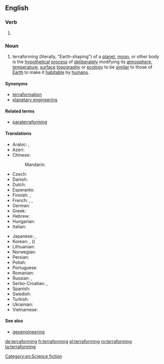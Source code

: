==English==

===Verb===
{{head|en}}

# {{present participle of|terraform}}

===Noun===
{{wikipedia}}
{{en-noun|-}}

# terraforming (literally, "Earth-shaping") of a [[planet]], [[moon]], or other body is the [[hypothetical]] [[process]] of [[deliberately]] modifying its [[atmosphere]], [[temperature]], [[surface]] [[topography]] or [[ecology]] to be [[similar]] to those of [[Earth]] to make it [[habitable]] by [[human|humans]].

====Synonyms====
* [[terraformation]]
* [[planetary engineering]]

====Related terms====
* [[paraterraforming]]

====Translations====
{{trans-top|planetary engineering}}
* Arabic: {{t|ar|إعادة تأهيل|f|tr=ʾiʿādat taʾhīl}},  {{t|ar|تيرافورمينغ|m|tr=teraforming, tīrāfūrminġ}}
* Azeri: {{t|az|terraformalaşdırılma}}
* Chinese:
*: Mandarin: {{t+|cmn|地球化|tr=dìqiúhuà|sc=Hani}}
* Czech: {{t|cs|terraformace|f}}
* Danish: {{t|da|terraformning}}
* Dutch: {{t|nl|terravorming}}
* Esperanto: {{t|eo|teroformigo|m}}
* Finnish: {{t|fi|maankaltaistaminen}},  {{t|fi|terraformointi}}
* French: {{t+|fr|terraformation|f}},  {{t+|fr|terraforming|m}},  {{t+|fr|terraformage|m}}
* German: {{t+|de|Terraforming|n}}
* Greek: {{t|el|γαιοπλασία|f|tr=gaioplasía|sc=Grek}}
* Hebrew: {{t+|he|הארצה|f|tr=ha'aratsa}}
* Hungarian: {{t|hu|terraformálás}}
* Italian: {{t|it|terraformazione|f}}
{{trans-mid}}
* Japanese: {{t|ja|テラフォーミング|tr=terafōmingu}},  {{t|ja|地球化|tr=ちきゅうか, chikyūka}}
* Korean: {{t|ko|테라포밍|tr=terapoming|sc=Hang}},  {{t|ko|지구화|tr=jiguhwa|sc=Hang}} ({{t|ko|地球化}})
* Lithuanian: {{t|lt|teraformavimas|m}}
* Norwegian: {{t|no|terraforming}}
* Persian: {{t|fa|زمینی‌سازی|tr=zamini-sâzi}}
* Polish: {{t|pl|terraformowanie|n}}
* Portuguese: {{t|pt|terraformação|f}}
* Romanian: {{t|ro|terraformare}}
* Russian: {{t|ru|терраформирование|n|tr=terraformírovanije}},  {{t|ru|терраформинг|m|tr=tɛrrafórming}}
* Serbo-Croatian: {{t|sh|тераформирање|n|sc=Cyrl}},  {{t|sh|teraformiranje|n}}
* Spanish: {{t|es|terraformación|f}}
* Swedish: {{t|sv|terraformning}}
* Turkish: {{t|tr|terraforming}}
* Ukrainian: {{t|uk|тераформування|n|tr=teraformuvánnja|sc=Cyrl}}
* Vietnamese: {{t|vi|địa khai hóa}}
{{trans-bottom}}

====See also====
* [[geoengineering]]

[[Category:en:Science fiction]]

[[de:terraforming]]
[[fr:terraforming]]
[[pl:terraforming]]
[[ro:terraforming]]
[[ta:terraforming]]